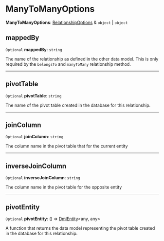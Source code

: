 
# ManyToManyOptions

 **ManyToManyOptions**: [RelationshipOptions](../../../../types/DmlTypes/types/types.DmlTypes.RelationshipOptions/page.mdx) & `object` \| `object`

## mappedBy

 `Optional` **mappedBy**: `string`

The name of the relationship as defined in the other
data model. This is only required by the `belongsTo` and `manyToMany`
relationship method.

___

## pivotTable

 `Optional` **pivotTable**: `string`

The name of the pivot table
created in the database for this relationship.

___

## joinColumn

 `Optional` **joinColumn**: `string`

The column name in the pivot table that for the current entity

___

## inverseJoinColumn

 `Optional` **inverseJoinColumn**: `string`

The column name in the pivot table for the opposite entity

___

## pivotEntity

 `Optional` **pivotEntity**: () => [DmlEntity](../../../entity/classes/dml.entity.DmlEntity/page.mdx)&#60;any, any&#62;

A function that returns the data model
representing the pivot table created in the
database for this relationship.
